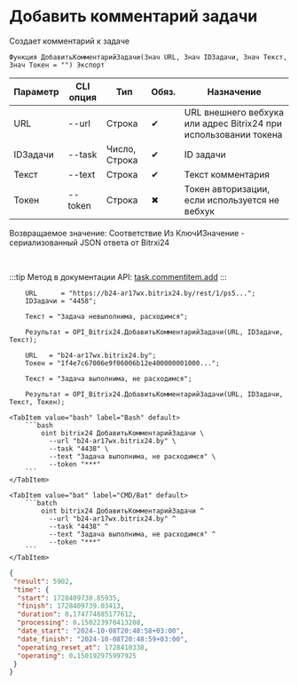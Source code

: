 ﻿---
sidebar_position: 3
---


# Добавить комментарий задачи
 Создает комментарий к задаче



`Функция ДобавитьКомментарийЗадачи(Знач URL, Знач IDЗадачи, Знач Текст, Знач Токен = "") Экспорт`

  | Параметр | CLI опция | Тип | Обяз. | Назначение |
  |-|-|-|-|-|
  | URL | --url | Строка | &#x2714; | URL внешнего вебхука или адрес Bitrix24 при использовании токена |
  | IDЗадачи | --task | Число, Строка | &#x2714; | ID задачи |
  | Текст | --text | Строка | &#x2714; | Текст комментария |
  | Токен | --token | Строка | &#x2716; | Токен авторизации, если используется не вебхук |

  
  Возвращаемое значение:   Соответствие Из КлючИЗначение - сериализованный JSON ответа от Bitrxi24

<br/>

:::tip
Метод в документации API: [task.commentitem.add](https://dev.1c-bitrix.ru/rest_help/tasks/task/commentitem/add.php)
:::
<br/>



```bsl title="Пример использования для 1С:Предприятие/OneScript"
    URL      = "https://b24-ar17wx.bitrix24.by/rest/1/ps5...";
    IDЗадачи = "4458";

    Текст = "Задача невыполнима, расходимся";

    Результат = OPI_Bitrix24.ДобавитьКомментарийЗадачи(URL, IDЗадачи, Текст);

    URL   = "b24-ar17wx.bitrix24.by";
    Токен = "1f4e7c67006e9f06006b12e400000001000...";

    Текст = "Задача выполнима, не расходимся";

    Результат = OPI_Bitrix24.ДобавитьКомментарийЗадачи(URL, IDЗадачи, Текст, Токен);
```
    

 <Tabs>
  
    <TabItem value="bash" label="Bash" default>
        ```bash
            oint bitrix24 ДобавитьКомментарийЗадачи \
              --url "b24-ar17wx.bitrix24.by" \
              --task "4438" \
              --text "Задача выполнима, не расходимся" \
              --token "***"
        ```
    </TabItem>
  
    <TabItem value="bat" label="CMD/Bat" default>
        ```batch
            oint bitrix24 ДобавитьКомментарийЗадачи ^
              --url "b24-ar17wx.bitrix24.by" ^
              --task "4438" ^
              --text "Задача выполнима, не расходимся" ^
              --token "***"
        ```
    </TabItem>
</Tabs>


```json title="Результат"
{
 "result": 5902,
 "time": {
  "start": 1728409738.85935,
  "finish": 1728409739.03413,
  "duration": 0.174774885177612,
  "processing": 0.150223970413208,
  "date_start": "2024-10-08T20:48:58+03:00",
  "date_finish": "2024-10-08T20:48:59+03:00",
  "operating_reset_at": 1728410338,
  "operating": 0.150192975997925
 }
}
```
